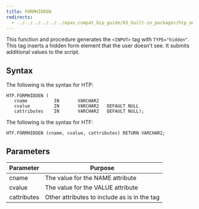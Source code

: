 ```yaml
---
title: FORMHIDDEN
redirects:
  - ../../../../../../epas_compat_bip_guide/03_built-in_packages/htp_and_htf/formhidden #generated for docs/epas/reorg-role-use-case-mode
---
```


This function and procedure generates the `<INPUT>` tag with `TYPE="hidden"`. This tag inserts a hidden form element that the user doesn't see. It submits additional values to the script.

## Syntax

The following is the syntax for HTP:

```
HTP.FORMHIDDEN (
   cname          IN       VARCHAR2
   cvalue         IN       VARCHAR2   DEFAULT NULL
   cattributes    IN       VARCHAR2   DEFAULT NULL);
```

The following is the syntax for HTF:

```
HTF.FORMHIDDEN (cname, cvalue, cattributes) RETURN VARCHAR2;
```

## Parameters

| Parameter | Purpose  |
| --------- | -------- |
| cname | The value for the NAME attribute |
| cvalue | The value for the VALUE attribute |
| cattributes | Other attributes to include as is in the tag |
